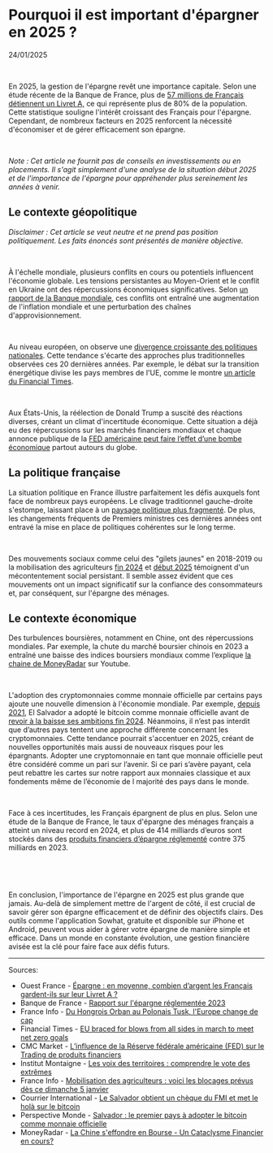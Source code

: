 
# Pourquoi il est important d'épargner en 2025 ?

<p data-key="date">24/01/2025</p>

<ImageWithCaption
  src={Splash.src}
  alt="Photo by Dom J from Pexels"
  caption="Photo de Dom J. sur Pexels"
  maxHeight={400}
/>

&nbsp;

En 2025, la gestion de l'épargne revêt une importance capitale. Selon une étude récente de la Banque de France, plus de [57 millions de Français détiennent un Livret A,](https://www.ouest-france.fr/economie/budget/epargne-combien-dargent-les-francais-gardent-ils-sur-leur-livret-a-9239fe10-482d-11ef-bd80-f32123ed3357) ce qui représente plus de 80% de la population. Cette statistique souligne l'intérêt croissant des Français pour l'épargne. Cependant, de nombreux facteurs en 2025 renforcent la nécessité d'économiser et de gérer efficacement son épargne.

&nbsp;

_Note : Cet article ne fournit pas de conseils en investissements ou en placements. Il s'agit simplement d'une analyse de la situation début 2025 et de l'importance de l'épargne pour appréhender plus sereinement les années à venir._

## Le contexte géopolitique

_Disclaimer : Cet article se veut neutre et ne prend pas position politiquement. Les faits énoncés sont présentés de manière objective._

&nbsp;

À l'échelle mondiale, plusieurs conflits en cours ou potentiels influencent l'économie globale. Les tensions persistantes au Moyen-Orient et le conflit en Ukraine ont des répercussions économiques significatives. Selon [un rapport de la Banque mondiale](https://www.lefigaro.fr/conjoncture/une-extension-du-conflit-a-gaza-pourrait-faire-remonter-l-inflation-avertit-la-banque-mondiale-20240425), ces conflits ont entraîné une augmentation de l'inflation mondiale et une perturbation des chaînes d'approvisionnement.

&nbsp;

Au niveau européen, on observe une [divergence croissante des politiques nationales](https://www.francetvinfo.fr/replay-radio/d-un-monde-a-l-autre/du-hongrois-orban-au-polonais-tusk-l-europe-change-de-cap_6961379.html). Cette tendance s'écarte des approches plus traditionnelles observées ces 20 dernières années. Par exemple, le débat sur la transition énergétique divise les pays membres de l'UE, comme le montre [un article du Financial Times](https://www.ft.com/content/a74a5a0a-6759-481f-965a-59e6cb3ef6f8).

&nbsp;

Aux États-Unis, la réélection de Donald Trump a suscité des réactions diverses, créant un climat d'incertitude économique. Cette situation a déjà eu des répercussions sur les marchés financiers mondiaux et chaque annonce publique de la [FED américaine peut faire l’effet d’une bombe économique](https://www.cmcmarkets.com/fr-fr/formation-trading/trading-fed) partout autours du globe.

## La politique française

La situation politique en France illustre parfaitement les défis auxquels font face de nombreux pays européens. Le clivage traditionnel gauche-droite s'estompe, laissant place à un [paysage politique plus fragmenté](https://www.institutmontaigne.org/expressions/les-voix-des-territoires-comprendre-le-vote-des-extremes). De plus, les changements fréquents de Premiers ministres ces dernières années ont entravé la mise en place de politiques cohérentes sur le long terme.

&nbsp;

Des mouvements sociaux comme celui des "gilets jaunes" en 2018-2019 ou la mobilisation des agriculteurs [fin 2024](https://www.ladepeche.fr/2024/11/24/colere-des-agriculteurs-seconde-semaine-de-mobilisation-la-quasi-totalite-des-departements-concernes-a-quoi-faut-il-sattendre-12344201.php) et [début 2025](https://www.tf1info.fr/societe/mobilisation-des-agriculteurs-coordination-rurale-agenda-voici-les-blocages-prevus-des-ce-dimanche-5-janvier-paris-lyon-2342924.html) témoignent d'un mécontentement social persistant. Il semble assez évident que ces mouvements ont un impact significatif sur la confiance des consommateurs et, par conséquent, sur l'épargne des ménages.

## Le contexte économique

Des turbulences boursières, notamment en Chine, ont des répercussions mondiales. Par exemple, la chute du marché boursier chinois en 2023 a entraîné une baisse des indices boursiers mondiaux comme l’explique [la chaine de MoneyRadar](https://youtu.be/dIMYqQZEy5Q?si=EbystrXE7HaEerD2) sur Youtube.

&nbsp;

L'adoption des cryptomonnaies comme monnaie officielle par certains pays ajoute une nouvelle dimension à l'économie mondiale. Par exemple, [depuis 2021](https://perspective.usherbrooke.ca/bilan/servlet/BMAnalyse/3262), El Salvador a adopté le bitcoin comme monnaie officielle avant de [revoir à la baisse ses ambitions fin 2024](https://www.notion.so/article-Pourquoi-il-est-important-d-pargner-en-2025-17d692e7d334800888acc9f010bda5ca?pvs=21). Néanmoins, il n’est pas interdit que d’autres pays tentent une approche différente concernant les cryptomonnaies. Cette tendance pourrait s'accentuer en 2025, créant de nouvelles opportunités mais aussi de nouveaux risques pour les épargnants. Adopter une cryptomonnaie en tant que monnaie officielle peut être considéré comme un pari sur l’avenir. Si ce pari s’avère payant, cela peut rebattre les cartes sur notre rapport aux monnaies classique et aux fondements même de l’économie de l majorité des pays dans le monde.

&nbsp;

Face à ces incertitudes, les Français épargnent de plus en plus. Selon une étude de la Banque de France, le taux d'épargne des ménages français a atteint un niveau record en 2024, et plus de 414 milliards d’euros sont stockés dans des [produits financiers d’épargne réglementé](https://www.banque-france.fr/fr/publications-et-statistiques/publications/rapport-sur-lepargne-reglementee-2023) contre 375 milliards en 2023.

&nbsp;

&nbsp;

En conclusion, l'importance de l'épargne en 2025 est plus grande que jamais. Au-delà de simplement mettre de l'argent de côté, il est crucial de savoir gérer son épargne efficacement et de définir des objectifs clairs. Des outils comme l'application Sowhat, gratuite et disponible sur iPhone et Android, peuvent vous aider à gérer votre épargne de manière simple et efficace. Dans un monde en constante évolution, une gestion financière avisée est la clé pour faire face aux défis futurs.

---

Sources:

- Ouest France - [Épargne : en moyenne, combien d’argent les Français gardent-ils sur leur Livret A ?](https://www.ouest-france.fr/economie/budget/epargne-combien-dargent-les-francais-gardent-ils-sur-leur-livret-a-9239fe10-482d-11ef-bd80-f32123ed3357)
- Banque de France - [Rapport sur l'épargne réglementée 2023](https://www.banque-france.fr/fr/publications-et-statistiques/publications/rapport-sur-lepargne-reglementee-2023)
- France Info - [Du Hongrois Orban au Polonais Tusk, l'Europe change de cap](https://www.francetvinfo.fr/replay-radio/d-un-monde-a-l-autre/du-hongrois-orban-au-polonais-tusk-l-europe-change-de-cap_6961379.html)
- Financial Times - [EU braced for blows from all sides in march to meet net zero goals](https://www.ft.com/content/a74a5a0a-6759-481f-965a-59e6cb3ef6f8)
- CMC Market - [L’influence de la Réserve fédérale américaine (FED) sur le Trading de produits financiers](https://www.cmcmarkets.com/fr-fr/formation-trading/trading-fed)
- Institut Montaigne - [Les voix des territoires : comprendre le vote des extrêmes](https://www.institutmontaigne.org/expressions/les-voix-des-territoires-comprendre-le-vote-des-extremes)
- France Info - [Mobilisation des agriculteurs : voici les blocages prévus dès ce dimanche 5 janvier](https://www.tf1info.fr/societe/mobilisation-des-agriculteurs-coordination-rurale-agenda-voici-les-blocages-prevus-des-ce-dimanche-5-janvier-paris-lyon-2342924.html)
- Courrier International - [Le Salvador obtient un chèque du FMI et met le holà sur le bitcoin](https://www.notion.so/article-Pourquoi-il-est-important-d-pargner-en-2025-17d692e7d334800888acc9f010bda5ca?pvs=21)
- Perspective Monde - [Salvador : le premier pays à adopter le bitcoin comme monnaie officielle](https://perspective.usherbrooke.ca/bilan/servlet/BMAnalyse/3262)
- MoneyRadar - [La Chine s'effondre en Bourse - Un Cataclysme Financier en cours?](https://youtu.be/dIMYqQZEy5Q?si=CvVvYXZUXT8MbTGk)
